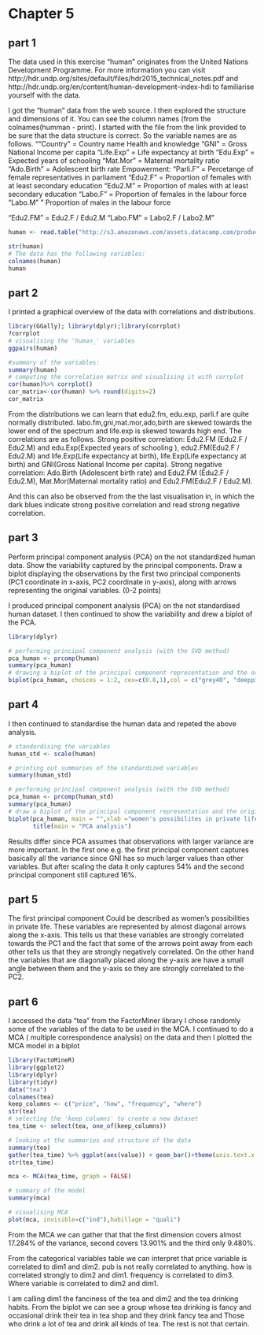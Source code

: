 # Chapter 5

## part 1
The data used in this exercise "human" originates from the United Nations Development Programme. For more information you can visit http://hdr.undp.org/sites/default/files/hdr2015_technical_notes.pdf and http://hdr.undp.org/en/content/human-development-index-hdi to familiarise yourself with the data. 

I got the "human" data from the web source. I then explored the structure and dimensions of it. You can see the column names (from the colnames(humman - print). I started with the file from the link provided to be sure that the data structure is correct. 
So the variable names are as follows. 
""Country" = Country name
 Health and knowledge
"GNI" = Gross National Income per capita
"Life.Exp" = Life expectancy at birth
"Edu.Exp" = Expected years of schooling 
"Mat.Mor" = Maternal mortality ratio
"Ado.Birth" = Adolescent birth rate
 Empowerment:
"Parli.F" = Percetange of female representatives in parliament
"Edu2.F" = Proportion of females with at least secondary education
"Edu2.M" = Proportion of males with at least secondary education
"Labo.F" = Proportion of females in the labour force
"Labo.M" " Proportion of males in the labour force

"Edu2.FM" = Edu2.F / Edu2.M
"Labo.FM" = Labo2.F / Labo2.M"

```r
human <- read.table("http://s3.amazonaws.com/assets.datacamp.com/production/course_2218/datasets/human2.txt", sep = "," , header=TRUE )

str(human)
# The data has the following variables:
colnames(human)
human


```
## part 2

I printed a graphical overview of the data with correlations and distributions. 
```r
library(GGally); library(dplyr);library(corrplot)
?corrplot
# visualising the 'human_' variables
ggpairs(human)

#summary of the variables:
summary(human)
# computing the correlation matrix and visualising it with corrplot
cor(human)%>% corrplot()
cor_matrix<-cor(human) %>% round(digits=2)
cor_matrix
```
 
From the distributions we can learn that edu2.fm, edu.exp, parli.f are quite normally distributed. labo.fm,gni,mat.mor,ado,birth are skewed towards the lower end of the spectrum and life.exp is skewed towards high end. 
The correlations are as follows. 
Strong positive correlation: 
Edu2.FM (Edu2.F / Edu2.M) and edu.Exp(Expected years of schooling ), edu2.FM(Edu2.F / Edu2.M) and life.Exp(Life expectancy at birth), life.Exp(Life expectancy at birth) and GNI(Gross National Income per capita). 
Strong negative correlation: 
Ado.Birth (Adolescent birth rate) and Edu2.FM (Edu2.F / Edu2.M), Mat.Mor(Maternal mortality ratio) and Edu2.FM(Edu2.F / Edu2.M).

And this can also be observed from the the last visualisation in, in which the dark blues indicate strong positive correlation and read strong negative correlation. 

## part 3 
Perform principal component analysis (PCA) on the not standardized human data. Show the variability captured by the principal components. Draw a biplot displaying the observations by the first two principal components (PC1 coordinate in x-axis, PC2 coordinate in y-axis), along with arrows representing the original variables. (0-2 points)

I produced principal component analysis (PCA) on the not standardised human dataset. I then continued to show the variability and drew a biplot of the PCA. 

```r

library(dplyr)

# performing principal component analysis (with the SVD method)
pca_human <- prcomp(human)
summary(pca_human)
# drawing a biplot of the principal component representation and the original variables
biplot(pca_human, choices = 1:2, cex=c(0.8,1),col = c("grey40", "deeppink2"))


```
## part 4

I then continued to standardise the human data and repeted the above analysis. 

```r
# standardising the variables
human_std <- scale(human)

# printing out summaries of the standardized variables
summary(human_std)

# performing principal component analysis (with the SVD method)
pca_human <- prcomp(human_std)
summary(pca_human)
# draw a biplot of the principal component representation and the original variables
biplot(pca_human, main = "",xlab ="women's possibilites in private life",ylab = "women's participation in public life", choices = 1:2, cex=c(0.8,1),col = c("grey40", "deeppink2")) 
       title(main = "PCA analysis")

```
Results differ since PCA assumes that observations with larger variance are more important. In the first one e.g. the first principal component captures basically all the variance since GNI has so much larger values than other variables. But after scaling the data it only captures 54% and the second principal component still captured 16%. 


## part 5
The first principal component Could be described as women's possibilities in private life. These variables are represented by almost diagonal arrows along the x-axis. This tells us that these variables are strongly correlated towards the PC1 and the fact that some of the arrows point away from each other tells us that they are strongly negatively correlated. On the other hand the variables that are diagonally placed along the y-axis are have a small angle between them and the y-axis so they are strongly correlated to the PC2. 


## part 6 
I accessed the data "tea" from the FactorMiner library I chose randomly some of the variables of the data to be used in the MCA. I continued to do a MCA ( multiple correspondence analysis) on the data and then I plotted the MCA model in a biplot


```r
library(FactoMineR)
library(ggplot2)
library(dplyr)
library(tidyr)
data("tea")
colnames(tea)
keep_columns <- c("price", "how", "frequency", "where")
str(tea)
# selecting the 'keep_columns' to create a new dataset
tea_time <- select(tea, one_of(keep_columns))

# looking at the summaries and structure of the data
summary(tea)
gather(tea_time) %>% ggplot(aes(value)) + geom_bar()+theme(axis.text.x = element_text(angle = 45, hjust = 1, size = 8)) + facet_wrap("key", scales = "free") 
str(tea_time)

mca <- MCA(tea_time, graph = FALSE)

# summary of the model
summary(mca)

# visualising MCA
plot(mca, invisible=c("ind"),habillage = "quali")

```
From the MCA we can gather that that the first dimension covers almost  17.284% of the variance, second covers 13.901% and the third only 9.480%. 

From the categorical variables table we can interpret that price variable is correlated to dim1 and dim2. pub is not really correlated to anything. how is correlated strongly to dim2 and dim1. frequency is correlated to dim3. Where variable is correlated to dim2 and dim1.

I am calling dim1 the fanciness of the tea and dim2 and the tea drinking habits. From the biplot we can see a group whose tea drinking is fancy and occasional drink their tea in tea shop and they drink fancy tea and  Those who drink a lot of tea  and drink all kinds of tea. The rest is not that certain.

